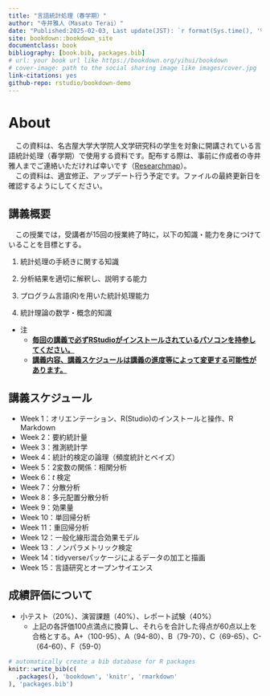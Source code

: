 ```yaml
--- 
title: "言語統計処理（春学期）"
author: "寺井雅人（Masato Terai）"
date: "Published:2025-02-03, Last update(JST): `r format(Sys.time(), '%Y-%m-%d %X')`"
site: bookdown::bookdown_site
documentclass: book
bibliography: [book.bib, packages.bib]
# url: your book url like https://bookdown.org/yihui/bookdown
# cover-image: path to the social sharing image like images/cover.jpg
link-citations: yes
github-repo: rstudio/bookdown-demo
---
```


# About

　この資料は、名古屋大学大学院人文学研究科の学生を対象に開講されている言語統計処理（春学期）で使用する資料です。配布する際は、事前に作成者の寺井雅人までご連絡いただければ幸いです（[Researchmap](https://researchmap.jp/terai-research)）。<br>
　この資料は、適宜修正、アップデート行う予定です。ファイルの最終更新日を確認するようにしてください。

## 講義概要

　この授業では，受講者が15回の授業終了時に，以下の知識・能力を身につけていることを目標とする。


1. 統計処理の手続きに関する知識

2. 分析結果を適切に解釈し、説明する能力

3. プログラム言語(R)を用いた統計処理能力

4. 統計理論の数学・概念的知識

- 注
  - <u> **毎回の講義で必ずRStudioがインストールされているパソコンを持参してください。** </u>
  - <u> **講義内容、講義スケジュールは講義の進度等によって変更する可能性があります。** </u>

## 講義スケジュール
- Week 1：オリエンテーション、R(Studio)のインストールと操作、R Markdown
- Week 2：要約統計量
- Week 3：推測統計学
- Week 4：統計的検定の論理（頻度統計とベイズ）
- Week 5：2変数の関係：相関分析
- Week 6：*t* 検定
- Week 7：分散分析
- Week 8：多元配置分散分析
- Week 9：効果量
- Week 10：単回帰分析
- Week 11：重回帰分析
- Week 12：一般化線形混合効果モデル
- Week 13：ノンパラメトリック検定
- Week 14：tidyverseパッケージによるデータの加工と描画
- Week 15：言語研究とオープンサイエンス

## 成績評価について
- 小テスト（20%）、演習課題（40%）、レポート試験（40%）
  - 上記の各評価100点満点に換算し、それらを合計した得点が60点以上を合格とする。A+（100-95）、A（94-80）、B（79-70）、C（69-65）、C-（64-60）、F（59-0）

```r
# automatically create a bib database for R packages
knitr::write_bib(c(
  .packages(), 'bookdown', 'knitr', 'rmarkdown'
), 'packages.bib')
```
